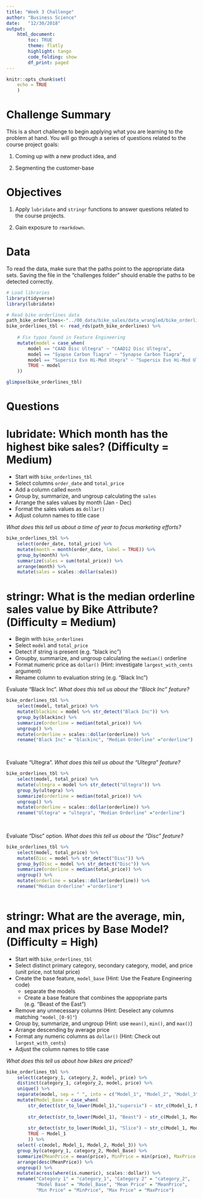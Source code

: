 ```yaml
---
title: "Week 3 Challenge"
author: "Business Science"
date:   "12/30/2018"
output: 
    html_document:
        toc: TRUE
        theme: flatly
        highlight: tango
        code_folding: show
        df_print: paged
---
```


```r
knitr::opts_chunk$set(
    echo = TRUE
    )
```

# Challenge Summary

This is a short challenge to begin applying what you are learning to the problem at hand. You will go through a series of questions related to the course project goals: 

1. Coming up with a new product idea, and 

2. Segmenting the customer-base

# Objectives

1. Apply `lubridate` and `stringr` functions to answer questions related to the course projects. 

2. Gain exposure to `rmarkdown`.

# Data

To read the data, make sure that the paths point to the appropriate data sets. Saving the file in the "challenges folder" should enable the paths to be detected correctly. 

```r
# Load libraries
library(tidyverse)
library(lubridate)
```

```r
# Read bike orderlines data
path_bike_orderlines<-"../00_data/bike_sales/data_wrangled/bike_orderlines.rds"
bike_orderlines_tbl <- read_rds(path_bike_orderlines) %>%
    
    # Fix typos found in Feature Engineering
    mutate(model = case_when(
        model == "CAAD Disc Ultegra" ~ "CAAD12 Disc Ultegra",
        model == "Syapse Carbon Tiagra" ~ "Synapse Carbon Tiagra",
        model == "Supersix Evo Hi-Mod Utegra" ~ "Supersix Evo Hi-Mod Ultegra",
        TRUE ~ model
    ))

glimpse(bike_orderlines_tbl)
```



# Questions

# lubridate: Which month has the highest bike sales? (Difficulty = Medium)

- Start with `bike_orderlines_tbl`
- Select columns `order_date` and `total_price`
- Add a column called `month`
- Group by, summarize, and ungroup calculating the `sales`
- Arrange the sales values by month (Jan - Dec)
- Format the sales values as `dollar()`
- Adjust column names to title case

_What does this tell us about a time of year to focus marketing efforts?_

```r
bike_orderlines_tbl %>% 
    select(order_date, total_price) %>% 
    mutate(month = month(order_date, label = TRUE)) %>% 
    group_by(month) %>% 
    summarize(sales = sum(total_price)) %>% 
    arrange(month) %>% 
    mutate(sales = scales::dollar(sales))

```


# stringr: What is the median orderline sales value by Bike Attribute? (Difficulty = Medium)

- Begin with `bike_orderlines`
- Select `model` and `total_price`
- Detect if string is present (e.g. "black inc")
- Groupby, summarize, and ungroup calculating the `median()` orderline
- Format numeric price as `dollar()` (Hint: investigate `largest_with_cents` argument)
- Rename column to evaluation string (e.g. "Black Inc") 


Evaluate "Black Inc". _What does this tell us about the "Black Inc" feature?_

```r
bike_orderlines_tbl %>% 
    select(model, total_price) %>%   
    mutate(blackinc = model %>% str_detect("Black Inc")) %>% 
    group_by(blackinc) %>%
    summarize(orderline = median(total_price)) %>%
    ungroup() %>%
    mutate(orderline = scales::dollar(orderline)) %>% 
    rename("Black Inc" = "blackinc", "Median Orderline" ="orderline")

    
```

Evaluate "Ultegra". _What does this tell us about the "Ultegra" feature?_

```r
bike_orderlines_tbl %>% 
    select(model, total_price) %>%   
    mutate(ultegra = model %>% str_detect("Ultegra")) %>% 
    group_by(ultegra) %>%
    summarize(orderline = median(total_price)) %>%
    ungroup() %>%
    mutate(orderline = scales::dollar(orderline)) %>% 
    rename("Ultegra" = "ultegra", "Median Orderline" ="orderline")
    
    
```


Evaluate "Disc" option. _What does this tell us about the "Disc" feature?_

```r
bike_orderlines_tbl %>% 
    select(model, total_price) %>%   
    mutate(Disc = model %>% str_detect("Disc")) %>% 
    group_by(Disc = model %>% str_detect("Disc")) %>%
    summarize(orderline = median(total_price)) %>%
    ungroup() %>%
    mutate(orderline = scales::dollar(orderline)) %>% 
    rename("Median Orderline" ="orderline")
    

```


# stringr: What are the average, min, and max prices by Base Model? (Difficulty = High)

- Start with `bike_orderlines_tbl`
- Select distinct primary category, secondary category, model, and price (unit price, not total price)
- Create the base feature, `model_base` (Hint: Use the Feature Engineering code)
    - separate the models
    - Create a base feature that combines the appopriate parts (e.g. "Beast of the East")
- Remove any unnecessary columns (Hint: Deselect any columns matching `"model_[0-9]"`)
- Group by, summarize, and ungroup (Hint: use `mean()`, `min()`, and `max()`)
- Arrange descending by average price
- Format any numeric columns as `dollar()` (Hint: Check out `largest_with_cents`) 
- Adjust the column names to title case

_What does this tell us about how bikes are priced?_

```r

bike_orderlines_tbl %>% 
    select(category_1, category_2, model, price) %>% 
    distinct(category_1, category_2, model, price) %>% 
    unique() %>% 
    separate(model, sep = " ", into = c("Model_1", "Model_2", "Model_3"), remove = FALSE) %>%
    mutate(Model_Base = case_when(
        str_detect(str_to_lower(Model_1),"supersix") ~ str_c(Model_1, Model_2, sep = " "),
        
        str_detect(str_to_lower(Model_1), "Beast") ~ str_c(Model_1, Model_2, sep = " "), 
        
        str_detect(str_to_lower(Model_1), "Slice") ~ str_c(Model_1, Model_2, sep = " "), 
        TRUE ~ Model_1
        )) %>% 
    select(-c(model, Model_1, Model_2, Model_3)) %>% 
    group_by(category_1, category_2, Model_Base) %>% 
    summarize(MeanPrice = mean(price), MinPrice = min(price), MaxPrice = max(price)) %>% 
    arrange(desc(MeanPrice)) %>% 
    ungroup() %>% 
    mutate(across(where(is.numeric), scales::dollar)) %>% 
    rename("Category 1" = "category_1", "Category 2" = "category_2",
           "Model Base" = "Model_Base", "Mean Price" = "MeanPrice",
           "Min Price" = "MinPrice", "Max Price" = "MaxPrice")
    
    
 
```




